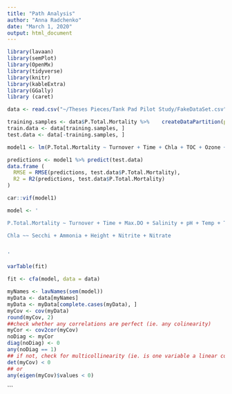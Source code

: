 ```yaml
---
title: "Path Analysis"
author: "Anna Radchenko"
date: "March 1, 2020"
output: html_document
---
```

```r
library(lavaan)
library(semPlot)
library(OpenMx)
library(tidyverse)
library(knitr)
library(kableExtra)
library(GGally)
library (caret)
```


```r
data <- read.csv("~/Theses Pieces/Tank Pad Pilot Study/FakeDataSet.csv")
```

```r
training.samples <- data$P.Total.Mortality %>%    createDataPartition(p = 0.8, list = FALSE)
train.data <- data[training.samples, ]
test.data <- data[-training.samples, ]
```




```r
model1 <- lm(P.Total.Mortality ~ Turnover + Time + Chla + TOC + Ozone + Max.DO + Salinity + pH + Temp + Turbidity + ORP + Height, data = data)

predictions <- model1 %>% predict(test.data)
data.frame (
  RMSE = RMSE(predictions, test.data$P.Total.Mortality),
  R2 = R2(predictions, test.data$P.Total.Mortality)
)

```

```r
car::vif(model1)
```





```r
model <- '

P.Total.Mortality ~ Turnover + Time + Max.DO + Salinity + pH + Temp + Turbidity + Chla + Secchi + TOC

Chla ~~ Secchi + Ammonia + Height + Nitrite + Nitrate


'
```





```r
varTable(fit)
```


```r
fit <- cfa(model, data = data)
```


```r
myNames <- lavNames(sem(model))
myData <- data[myNames]
myData <- myData[complete.cases(myData), ]
myCov <- cov(myData)
round(myCov, 2)
##check whether any correlations are perfect (ie. any colinearity)
myCor <- cov2cor(myCov)
noDiag <- myCor
diag(noDiag) <- 0
any(noDiag == 1)
## if not, check for multicollinearity (ie. is one variable a linear combination of 2+ variables?)
det(myCov) < 0
## or 
any(eigen(myCov)$values < 0)
```
```


